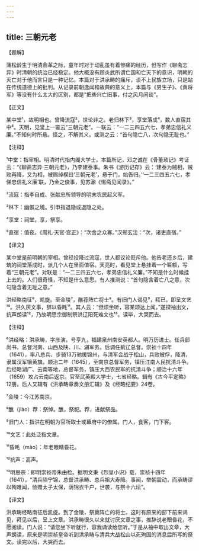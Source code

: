 ```yaml
---
---
---
```

title: 三朝元老
---




【题解】


蒲松龄生于明清鼎革之际，童年时对于动乱虽有着惨痛的经历，但写作《聊斋志异》时清朝的统治已经稳定。他大概没有顾炎武所谓亡国和亡天下的意识，明朝的灭亡对于他而言只是一种记忆。本篇对于洪承畴的痛斥，谈不上民族立场，只是站在传统道德上的批判。从记录前朝逸闻和故典的意义上，本篇与《男生子》、《黄将军》等没有什么太大的区别，都是“把些兴亡旧事，付之风月闲谈”。

【正文】

某中堂¹，故明相也。曾降流寇²，世论非之。老归林下³，享堂落成⁴，数人直宿其中⁵。天明，见堂上一匾云“三朝元老”。一联云：“一二三四五六七，孝弟忠信礼义廉。”不知何时所悬。怪之，不解其义。或测之云：“首句隐亡八，次句隐无耻也。”





【注释】


¹中堂：指宰相。明清时代指内阁大学士。本篇所记，邓之诚在《骨董琐记》考证云：“《聊斋志异·三朝元老》，乃李建泰事。朱书《游历记存》云：‘建泰为贼相，贼败再降，又为相，被赐绰楔曰‘三朝元老’，悬于门，始告归。’‘一二三四五六七，孝悌忠信礼义廉’联，乃金之俊事，见苏瀜《惕斋见闻录》。”

²流寇：指李自成、张献忠所领导的明末农民起义军。

³林下：幽僻之境。引申指退隐或退隐之处。

⁴享堂：祠堂。享，祭享。

⁵直宿：值夜。《周礼·天官·宫正》：“次舍之众寡。”汉郑玄注：“次，诸吏直宿。”





【译文】


某中堂是前明朝的宰相。曾经投降过流寇，世人都议论贬斥他。他告老还乡后，建筑的祠堂落成时，派几个人在里面值宿。天亮时，看见堂上悬挂着一个匾额，写着“三朝元老”。对联是：“一二三四五六七，孝弟忠信礼义廉。”不知是什么时候挂上去的。人们很奇怪，不知是什么意思。有人推测说：“首句隐含着亡八之意，次句隐含着无耻之意。”

洪经略南征⁶，凯旋。至金陵⁷，醮荐阵亡将士⁸。有旧门人谒见⁹，拜已，即呈文艺¹⁰。洪久厌文事，辞以昏眊¹¹。其人云：“但烦坐听，容某颂达上闻。”遂探袖出文，抗声朗读¹²，乃故明思宗御制祭洪辽阳死难文也¹³。读毕，大哭而去。





【注释】


⁶洪经略：洪承畴，字彦演，号亨九，福建泉州南安英都人。明万历进士。任兵部尚书，总督河南、山西及陕、川、湖军务。后调任蓟辽总督。崇祯十四年（1641），率八总兵、步骑13万驰援锦州，与清军会战于松山，兵败被俘，降清，隶属汉军镶黄旗。顺治二年（1645），至南京总督军务，镇压江南人民抗清斗争。后经略湖广、云南等地，总督军务，镇压大西农民军的抗清斗争；顺治十六年（1659）攻占云南后返京。官至武英殿大学士，七省经略。辑有《古今平定略》12册。后人又辑有《洪承畴章奏文册汇辑》及《经略纪要》24卷。

⁷金陵：今江苏南京。

⁸醮（jiào）荐：祭悼。醮，祭祀。荐，进献祭品。

⁹旧门人：指洪在明朝为官所取士或幕府中的僚属。门人，食客，门下客。

¹⁰文艺：此处泛指文章。

¹¹昏眊（mào）：年老眼睛昏花。

¹²抗声：高声。

¹³明思宗：即明崇祯帝朱由检。据明文秉《烈皇小识》载，崇祯十四年（1641），“清兵陷宁锦，总督洪承畴、总兵祖大寿降。事闻，举朝震动，而承畴谬以殉难闻，恤赠太子太保，荫锦衣千户，世袭，与祭十六坛”。





【译文】


洪承畴经略南征后凯旋。到了金陵，祭奠阵亡的将士。这时有原来的部下前来谒见，拜见以后，呈上文章。洪承畴很久以来就讨厌文章之事，推辞说老眼昏花，不愿阅读。门人说：“请您坐下听就行，容我诵读给您听。”于是从袖中取出文章，大声朗读，原来是明崇祯皇帝听到洪承畴与清兵大战松山以死殉国的消息后所写的祭文。读完以后，大哭而去。